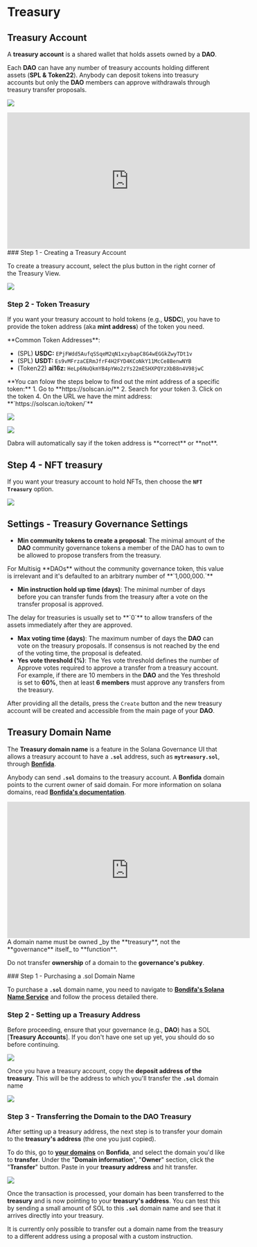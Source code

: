 
# Treasury

## Treasury Account

A **treasury account** is a shared wallet that holds assets owned by a **DAO**.

Each **DAO** can have any number of treasury accounts holding different assets (**SPL & Token22**). Anybody can deposit tokens into treasury accounts but only the **DAO** members can approve withdrawals through treasury transfer proposals​.

![](../source/treasury/treasurystep1.png)

<Callout type="info" emoji="▶️">
<iframe width="560" height="315" src="https://www.youtube.com/embed/h_MUt6sTLN8?si=qOiDmO5Ygk3poOJ5" title="YouTube video player" frameborder="0" allow="accelerometer; autoplay; clipboard-write; encrypted-media; gyroscope; picture-in-picture; web-share" allowFullScreen="allowFullScreen"></iframe>
</Callout>

<Steps>
### Step 1 - Creating a Treasury Account

To create a treasury account, select the plus button in the right corner of the Treasury View​.

![](../source/treasury/treasurystep2.png)

### Step 2 - Token Treasury

If you want your treasury account to hold tokens (e.g., **USDC**), you have to provide the token address (aka **mint address**) of the token you need​.

<Callout type="info" emoji="ℹ️">
**Common Token Addresses**:

* (SPL) **USDC:** `EPjFWdd5AufqSSqeM2qN1xzybapC8G4wEGGkZwyTDt1v`
* (SPL) **USDT:** `Es9vMFrzaCERmJfrF4H2FYD4KCoNkY11McCe8BenwNYB`
* (Token22) **ai16z:** `HeLp6NuQkmYB4pYWo2zYs22mESHXPQYzXbB8n4V98jwC`
</Callout>

<Callout type="default" emoji="👉">
**You can folow the steps below to find out the mint address of a specific token:**
    1. Go to **https://solscan.io/**
    2. Search for your token
    3. Click on the token
    4. On the URL we have the mint address: **`https://solscan.io/token/<MINT_ADDRESS>`**
</Callout>

![](../source/treasury/treasurystep3.png)

![](../source/treasury/treasurystep4.png)

<Callout type="info" emoji="ℹ️">
Dabra will automatically say if the token address is **correct** or **not**.
</Callout>

## Step 4 - NFT treasury

If you want your treasury account to hold NFTs, then choose the **`NFT Treasury`** option​.

![](../source/treasury/treasurystep5.png)

</Steps>

## Settings - Treasury Governance Settings

* **Min community tokens to create a proposal**: The minimal amount of the **DAO** community governance tokens a member of the DAO has to own to be allowed to propose transfers from the treasury.&#x20;

<Callout type="info" emoji="ℹ️">
For Multisig **DAOs** without the community governance token, this value is irrelevant and it's defaulted to an arbitrary number of **`1,000,000.`**
</Callout>

* **Min instruction hold up time (days)**: The minimal number of days before you can transfer funds from the treasury after a vote on the transfer proposal is approved​.

<Callout type="info" emoji="ℹ️">
The delay for treasuries is usually set to **`0`** to allow transfers of the assets immediately after they are approved​.​
</Callout>

* **Max voting time (days)**: The maximum number of days the **DAO** can vote on the treasury proposals. If consensus is not reached by the end of the voting time, the proposal is defeated​.
* **Yes vote threshold (%)**: The Yes vote threshold defines the number of Approve votes required to approve a transfer from a treasury account. For example, if there are 10 members in the **DAO** and the Yes threshold is set to **60%**, then at least **6 members** must approve any transfers from the treasury​.

After providing all the details, press the `Create` button and the new treasury account will be created and accessible from the main page of your **DAO**​.

## Treasury Domain Name
The **Treasury domain name** is a feature in the Solana Governance UI that allows a treasury account to have a **`.sol`** address, such as **`mytreasury.sol`**, through [**Bonfida**](https://naming.bonfida.org/).

Anybody can send **`.sol`** domains to the treasury account. A **Bonfida** domain points to the current owner of said domain. For more information on solana domains, read [**Bonfida's documentation**](https://docs.bonfida.org/collection/an-introduction-to-the-solana-name-service).

<Callout type="info" emoji="▶️">
<iframe width="560" height="315" src="https://www.youtube.com/embed/h_MUt6sTLN8?si=qOiDmO5Ygk3poOJ5" title="YouTube video player" frameborder="0" allow="accelerometer; autoplay; clipboard-write; encrypted-media; gyroscope; picture-in-picture; web-share" allowfullscreen></iframe>
</Callout>

<Callout type="error" emoji="🚨">
A domain name must be owned _by the **treasury**, not the **governance** itself_ to **function**.

Do not transfer **ownership** of a domain to the **governance's pubkey**.
</Callout>

<Steps>
### Step 1 - Purchasing a .sol Domain Name

To purchase a **`.sol`** domain name, you need to navigate to [**Bondifa's Solana Name Service**](https://naming.bonfida.org/) and follow the process detailed there.

### Step 2 - Setting up a Treasury Address

Before proceeding, ensure that your governance (e.g., **DAO**) has a SOL [**Treasury Accounts**]. If you don't have one set up yet, you should do so before continuing.

![](../source/treasury/treasurystep1.png)

Once you have a treasury account, copy the **deposit address of the treasury**. This will be the address to which you'll transfer the **`.sol`** domain name

![](../source/treasury/treasurystep6.png)

### Step 3 - Transferring the Domain to the DAO Treasury

After setting up a treasury address, the next step is to transfer your domain to the **treasury's address** (the one you just copied).

To do this, go to [**your domains**](https://naming.bonfida.org/#/profile?view=domains) on **Bonfida**, and select the domain you'd like to **transfer**. Under the "**Domain information**", "**Owner**" section, click the "**Transfer**" button. Paste in your **treasury address** and hit transfer.

![](../source/treasury/treasurystep7.png)

Once the transaction is processed, your domain has been transferred to the **treasury** and is now pointing to your **treasury's address**. You can test this by sending a small amount of SOL to this **`.sol`** domain name and see that it arrives directly into your treasury.

<Callout type="info" emoji="ℹ️">
It is currently only possible to transfer out a domain name from the treasury to a different address using a proposal with a custom instruction.
</Callout>
</Steps>
